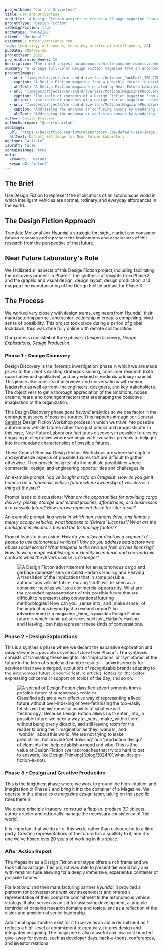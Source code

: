 ```yaml
---
projectName: "Car and Driverless"
title: Car and Driverless
subtitle: 'A Design Fiction project to create a 72 page magazine from a possible autonomous vehicle future.'
projectType: "Design Fiction"
isDesignFiction: true
archetype: "MAGAZINE"
client: "Motional" 
clientURL: https://motional.com
tags: [mobility, autonomous, vehicles, artificial intelligence, AI]
pubDate: 2024-01-20
projectYear: 2022
projectDurationWeeks: 16
description: "The third largest autonomous vehicle company commissioned Near Future Laboratory to help them make sense of the full-spectrum of a possible autonomous vehicle future. The result was a rich, vibrant, experiential and immersive artifact in the form of a 72 page full-color Design Fiction magazine from a possible autonomous vehicle future."
summary: "A 72 page full-color Design Fiction magazine from an autonomous vehicle future."
projectImages:
  - url: "/images/projects/car-and-driverless/Autonome_JunkMail_IMG_7267__1200px.jpg"
    caption: "A Design Fiction magazine from a possible future in which autonomous vehicles — indeed an entire autonomous world — is normal, ordinary, and everyday. In this possible future, we take autonomous vehicles as ordinary — perhaps even boring and expected. Our children marvel at the fact that we used to drive our own cars, and that there used to be things called 'steering wheels', and that we had to keep a car at home. Documentaries are done on what 'road rage' was and how deeply it affected social interactions. Municipalities are conflicted about how to manage the sudden shortfall in revenue from parking, tickets, and licensing. Driving schools are a thing of the past. So is long-haul truck driving. These and more implications are represented in our Design Fiction Magazine from a possible Autonomous Vehicle Future."
    altText: "A Design Fiction magazine created by Near Future Laboratory from a possible future in which autonomous vehicles — indeed an entire autonomous world."
  - url: "/images/projects/car-and-driverless/MotionalMagazinePhotoSpreads_IMG_6662_2400px.jpg"
    caption: "The table of contents of a Design Fiction magazine from an autonomous vehicle future. The magazine is of the type that is for autonomous vehicle enthusiasts, supporting and promoting the lifestyle of autonomy. It might be a kind of lobbying organization in the back office, lobbying legislatures and municipalities to make sure the autonomous way of life is supported at the political and social level."
    altText: "The table of contents of a Design Fiction magazine created by Near Future Laboratory from an autonomous vehicle future."
  - url: "/images/projects/car-and-driverless/MotionalMagazinePhotoSpreads_IMG_6673_A__2400px.jpg"
    caption: "Addressing the unknown or confusing knowns by wandering in to a partial view of the future. An article like this — inconclusive, yet still substantive — in which we wonder about the future of drivers licenses and the implications of there being a 'non-driver' license."
    altText: "Addressing the unknown or confusing knowns by wandering in to a partial view of an autonomous vehicle future through a Design Fiction news article speculating on the existence of a non-drivers license."
author: Julian Bleecker
authorUsername: "@nearfuturelab"
seoImage:
  url: "https://backoffice.nearfuturelaboratory.com/default-seo-image.jpg"
  altText: Default SEO Image for Near Future Laboratory
og_type: "article"
isDraft: false
containsImage: true
meta:
  keyword1: "value1"
  keyword2: "value2"
---
```

## The Brief
Use Design Fiction to represent the implications of an autonomous world in which intelligent vehicles are normal, ordinary, and everyday affordances in the world. 

## The Design Fiction Approach
Translate Motional and Hyundai's strategic foresight, market and consumer futures research and represent the implications and conclusions of this research from the perspective of that future.

## Near Future Laboratory's Role
We faciliated all aspects of this Design Fiction project, including facilitating the discovery process in Phase 1, the synthesis of insights from Phase 2, and the graphic and visual design, design layout, design production, and magagazine manufacturing of the Design Fiction artifact for Phase 3.

## The Process
We worked very closely with design teams, engineers from Hyundai, their manufacturing partner, and senior leadership to create a compelling, vivid sense of possibility. This project took place during a period of global lockdown, thus was done fully online with remote collaboration.

Our process consisted of three phases: *Design Discovery, Design Explorations, Design Production*.

### Phase 1 - Design Discovery
Design Discovery is the 'forensic investigation' phase in which we are made privvy to the client's existing strategic visioning, consumer research (both quantitative and qualitative), and any related or endemic primary material. This phase also consists of interviews and conversations with senior leadership as well as front-line engineers, designers, and key stakeholders. The objective is to get a thorough appreciation of the ambitions, hopes, dreams, fears, and contingent factors that are shaping the collective imagination of the organization. 

This Design Discovery phase *goes beyond* analytics so we can factor in the contingent aspects of possible futures. This happens through our [General Seminar](https://generalseminar.com) Design Fiction Workshop process in which we travel _into_ possible autonomous vehicle futures rather than just predict and prognosticate. In this case, Near Future Laboratory facilitates discovery in possible futures by engaging in deep-dives where we begin with evocative prompts to help get into the mundane characteristics of possible futures. 

These General Seminar Design Fiction Workshops are where we capture and synthesize aspects of possible futures that are difficult to gather otherwise. They provide insights into the multiple possiblities where commercial, design, and engineering opportunities and challenges lie.

An example prompt: _You've bought a sofa on Craigslist. How do you get it home in an autonomous vehicle future where ownership of vehicles is a thing of the past?_

Prompt leads to discussions: _What are the opportunities for providing cargo delivery, pickup, storage and related facilities, affordances, and businesses in a possible future? How can we represent these for later recall?_

An example prompt: _In a world in which non-humans drive, and humans merely occupy vehicles, what happens to  'Drivers' Licenses'? What are the contingent implications beyond the technology factors?_

Prompt leads to discussion: _How do you allow or disallow a segment of people to use autonomous vehicles? How do you address bad-actors who abuse social norms? What happens to the revenue from drivers licensing? How do we manage establishing our identity in endemic and non-endemic contexts when the drivers license is no longer?_

<figure>
<img class="w-full" src="/images/projects/car-and-driverless/Harlans_HaulingAndHeaving-topaz__1200px.jpg" alt="A Design Fiction advertisement for an autonomous cargo and garbage dumpster service called Harlan's Hauling and Heaving" />
<figcaption>A translation of the implications that in some possible autonomous vehicle future, moving 'stuff' will be seen as a consumer need as well as a commercial opportunity. What are the grounded representations of this possible future that are difficult to represent using conventional futuring methodologies? How can you _sense into_ and _make sense_ of the implications beyond just a research report? An advertisement in a magazine _from_ a possible Design Fiction future in which municipal services such as _Harlan's Hauling and Heaving_ can help represent these kinds of conversations.</figcaption>
</figure>



### Phase 2 - Design Explorations
This is a synthesis phase where we decant the expansive exploration and deep-dive into a possible driverless future from Phase 1. The synthesis consists of translating these insights into 'implications' or 'symptoms' of the future in the form of simple and humble results — advertisements for services that have emerged, evolutions of recognizable brands adapting to the autonomous future, endemic feature articles, letters-to-the-editor expressing concerns or support on topics of the day, and so on.

<figure>
<img src="/images/projects/car-and-driverless/MotionalMagazinePhotoSpreads_IMG_6688__2400px.jpg" alt="A spread of Design Fiction classified advertisements from a possible future of autonomous vehicles." />
<figcaption>Classified ads are a very effective way of representing a lived future without over-indexing or over-fetishizing the too-easily fetishized: the instrumental aspects of what we call 'technology.' Because Design Fiction allows us to enter _into_ a possible future, we need a way to _sense make_ within there without being overly didactic, and still leaving room for the reader to bring their imagination as they _wander_ and _wonder_ about this world. We are not trying to make predictions, but provide 'set dressing' or a 'production design' of elements that help establish a mood and vibe. This is [the value of Design Fiction over approaches that try too hard to get to answers, like Design Thinking](/blog/2024/01/what-design-fiction-is-not).</figcaption>
</figure>

### Phase 3 - Design and Creative Production

This is the lengthiest phase where we work to ground the high-intuition and imagination of Phase 2 and bring it into the container of a Magazine. We operate in this phase _as a magazine design team_, taking on the specific roles therein. 

We create principle imagery, construct a flatplan, produce 3D objects, author articles and editorially manage the necessary consistency of 'the world'. 

It is important that we do all of this work, rather than outsourcing to a third-party. Creating representations of the future has a subtlety to it, and it is one we've honed over 20 years of working in this space.

### After Action Report

The Magazine as a Design Fiction archetype offers a rich frame and we took full advantage. This project was able to present the world fully and with verisimillitude allowing for a deeply immersive, experiential container of possible futures. 

For _Motional_ and their manufacturing partner _Hyundai_, it provided a platform for conversations with key stakeholders and offered a representation of their complete commitment to the autonomous vehicle strategy. It also serves as an aid for assessing development, a tangible reminder of ongoing research domains and topics, and as a reflection of the vision and ambition of senior leadership.

Additional opportunities exist for it to serve as an aid in recruitment as it reflects a high-level of commitment to creativity, futures design and integrated imagining. The magazine is also a useful and low-cost bundled give-away for events, such as developer days, hack-a-thons, conferences, and investor relations.